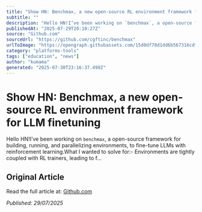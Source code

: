```yaml
---
title: "Show HN: Benchmax, a new open-source RL environment framework for LLM finetuning"
subtitle: ""
description: "Hello HN!I’ve been working on `benchmax`, a open-source framework for building, running, and parallelizing environments, to fine-tune LLMs with reinforcement learning.What I wanted to solve for:- Environments are tightly coupled with RL trainers, leading to f…"
publishedAt: "2025-07-29T20:10:27Z"
source: "Github.com"
sourceUrl: "https://github.com/cgftinc/benchmax"
urlToImage: "https://opengraph.githubassets.com/15d0df78d1dd6b567316cdf360de4ccf9b3c5b889f40e1970d0fc603aa9232fe/cgftinc/benchmax"
category: "platforms-tools"
tags: ["education", "news"]
author: "kumama"
generated: "2025-07-30T23:16:37.498Z"
---
```


# Show HN: Benchmax, a new open-source RL environment framework for LLM finetuning



Hello HN!I’ve been working on `benchmax`, a open-source framework for building, running, and parallelizing environments, to fine-tune LLMs with reinforcement learning.What I wanted to solve for:- Environments are tightly coupled with RL trainers, leading to f…

## Original Article

Read the full article at: [Github.com](https://github.com/cgftinc/benchmax)

*Published: 29/07/2025*
